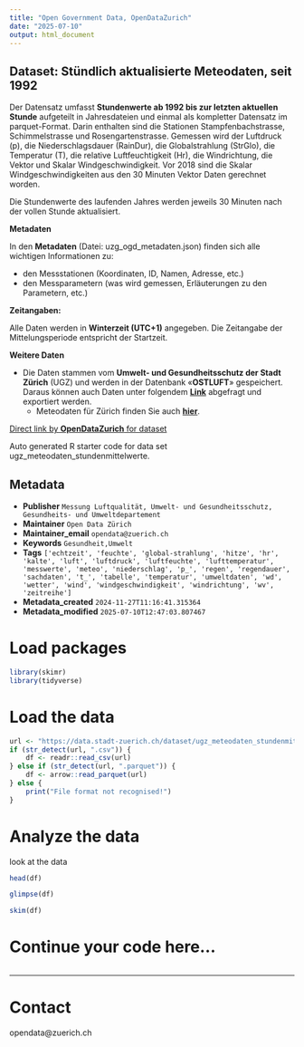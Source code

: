 ```yaml
---
title: "Open Government Data, OpenDataZurich"
date: "2025-07-10"
output: html_document
---
```


## Dataset: Stündlich aktualisierte Meteodaten, seit 1992


Der Datensatz umfasst **Stundenwerte ab 1992 bis zur letzten aktuellen Stunde** aufgeteilt in Jahresdateien und einmal als kompletter Datensatz im parquet-Format. Darin enthalten sind die Stationen Stampfenbachstrasse, Schimmelstrasse und Rosengartenstrasse. Gemessen wird der Luftdruck (p), die Niederschlagsdauer (RainDur), die Globalstrahlung (StrGlo), die Temperatur (T), die relative Luftfeuchtigkeit (Hr), die Windrichtung, die Vektor und Skalar Windgeschwindigkeit. Vor 2018 sind die Skalar Windgeschwindigkeiten aus den 30 Minuten Vektor Daten gerechnet worden.

Die Stundenwerte des laufenden Jahres werden jeweils 30 Minuten nach der vollen Stunde aktualisiert.


**Metadaten**


In den **Metadaten** (Datei: uzg_ogd_metadaten.json) finden sich alle wichtigen Informationen zu:

- den Messstationen (Koordinaten, ID, Namen, Adresse, etc.)
- den Messparametern (was wird gemessen, Erläuterungen zu den Parametern, etc.)


[]()

**Zeitangaben:**


Alle Daten werden in **Winterzeit (UTC+1)** angegeben. Die Zeitangabe der Mittelungsperiode entspricht der Startzeit.



[]()

**Weitere Daten**

* Die Daten stammen vom **Umwelt- und Gesundheitsschutz der Stadt Zürich** (UGZ) und werden in der Datenbank «**OSTLUFT**» gespeichert. Daraus können auch  Daten unter folgendem [**Link**](https://www.ostluft.ch/index.php?id=datenabfragen) abgefragt und exportiert werden.
  * Meteodaten für Zürich finden Sie auch [**hier**](https://www.stadt-zuerich.ch/de/politik-und-verwaltung/statistik-und-daten/daten/umwelt-und-energie/klima.html).


[]()



[Direct link by **OpenDataZurich** for dataset](https://data.stadt-zuerich.ch/dataset/ugz_meteodaten_stundenmittelwerte)

Auto generated R starter code for data set ugz_meteodaten_stundenmittelwerte.

## Metadata

- **Publisher** `Messung Luftqualität, Umwelt- und Gesundheitsschutz, Gesundheits- und Umweltdepartement`
- **Maintainer** `Open Data Zürich`
- **Maintainer_email** `opendata@zuerich.ch`
- **Keywords** `Ge­sund­heit,Umwelt`
- **Tags** `['echtzeit', 'feuchte', 'global-strahlung', 'hitze', 'hr', 'kalte', 'luft', 'luftdruck', 'luftfeuchte', 'lufttemperatur', 'messwerte', 'meteo', 'niederschlag', 'p_', 'regen', 'regendauer', 'sachdaten', 't_', 'tabelle', 'temperatur', 'umweltdaten', 'wd', 'wetter', 'wind', 'windgeschwindigkeit', 'windrichtung', 'wv', 'zeitreihe']`
- **Metadata_created** `2024-11-27T11:16:41.315364`
- **Metadata_modified** `2025-07-10T12:47:03.807467`


# Load packages

```r
library(skimr)
library(tidyverse)
```

# Load the data

```r
url <- "https://data.stadt-zuerich.ch/dataset/ugz_meteodaten_stundenmittelwerte/download/ugz_ogd_meteo_h1_2014.csv"
if (str_detect(url, ".csv")) {
    df <- readr::read_csv(url)
} else if (str_detect(url, ".parquet")) {
    df <- arrow::read_parquet(url)
} else {
    print("File format not recognised!")
}
```

# Analyze the data

look at the data
```r
head(df)
```

```r
glimpse(df)
```

```r
skim(df)
```

# Continue your code here...

```r

```

------------------------------------------------------------------------

# Contact

opendata@zuerich.ch
